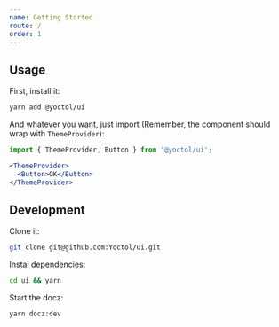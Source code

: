 ```yaml
---
name: Getting Started
route: /
order: 1
---
```

## Usage

First, install it:

```bash
yarn add @yoctol/ui
```

And whatever you want, just import (Remember, the component should wrap with `ThemeProvider`):

```js
import { ThemeProvider, Button } from '@yoctol/ui';
```

```jsx
<ThemeProvider>
  <Button>OK</Button>
</ThemeProvider>
```

## Development

Clone it:

```bash
git clone git@github.com:Yoctol/ui.git
```

Instal dependencies:

```bash
cd ui && yarn
```

Start the docz:

```bash
yarn docz:dev
```
